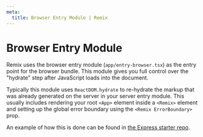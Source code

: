 ```yaml
---
meta:
  title: Browser Entry Module | Remix
---
```



# Browser Entry Module

Remix uses the browser entry module (`app/entry-browser.tsx`) as the entry point for the browser bundle. This module gives you full control over the "hydrate" step after JavaScript loads into the document.

Typically this module uses `ReactDOM.hydrate` to re-hydrate the markup that was already generated on the server in your <Link to="../server-entry-module">server entry module</Link>. This usually includes rendering your root `<App>` element inside a `<Remix>` element and setting up the global error boundary using the `<Remix ErrorBoundary>` prop.

An example of how this is done can be found in [the Express starter repo](https://github.com/remix-run/starter-express/blob/master/app/entry-browser.tsx).